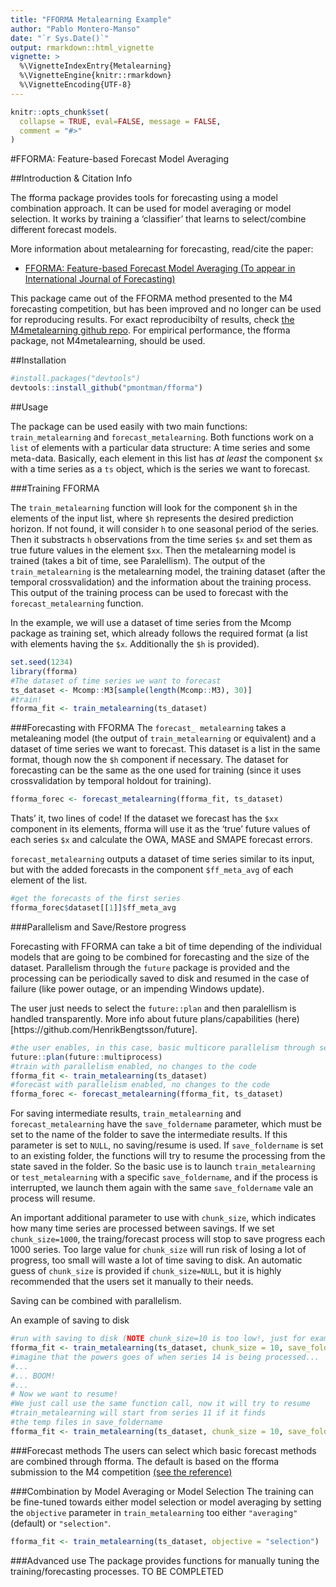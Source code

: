 ```yaml
---
title: "FFORMA Metalearning Example"
author: "Pablo Montero-Manso"
date: "`r Sys.Date()`"
output: rmarkdown::html_vignette
vignette: >
  %\VignetteIndexEntry{Metalearning}
  %\VignetteEngine{knitr::rmarkdown}
  %\VignetteEncoding{UTF-8}
---
```


```r
knitr::opts_chunk$set(
  collapse = TRUE, eval=FALSE, message = FALSE,
  comment = "#>"
)
```

#FFORMA: Feature-based Forecast Model Averaging


##Introduction & Citation Info 

The fforma package provides tools for forecasting using a model combination approach. It can be used for model averaging or model selection. It works by training a 'classifier' that learns to select/combine different forecast models.

More information about metalearning for forecasting, read/cite the paper:

  * [FFORMA: Feature-based Forecast Model Averaging (To appear in International Journal of Forecasting)](https://robjhyndman.com/publications/fforma/)

This package came out of the FFORMA method presented to the M4 forecasting competition,
but has been improved and no longer can be used for reproducing results. 
For exact reproducibilty of results, check [the M4metalearning github repo](https://github.com/robjhyndman/M4metalearning). For empirical performance, the fforma package, not M4metalearning, should be used.

##Installation
```r
#install.packages("devtools")
devtools::install_github("pmontman/fforma")
```


##Usage

The package can be used easily with two main functions: `train_metalearning` and `forecast_metalearning`.
Both functions work on a `list` of elements with a particular data structure: A time series and some meta-data.
Basically, each element in this list has *at least* the component `$x` with a time series as a `ts` object, which is the series we want to forecast.

###Training FFORMA

The `train_metalearning` function will look for the component `$h` in the elements of the input list, where `$h` represents the desired prediction horizon. If not found, it will consider `h` to one seasonal period of the series. Then it substracts `h` observations from the time series `$x` and set them as true future values in the element `$xx`.
Then the metalearning model is trained (takes a bit of time, see Paralellism). The output of the `train_metalearning` is the metalearning model, the training dataset (after the temporal crossvalidation) and the information about the training process. This output of the training process can be used to forecast with the `forecast_metalearning` function.

In the example, we will use a dataset of time series from the Mcomp package as training set, which already follows the required format (a list with elements having the `$x`. Additionally the `$h` is provided).
```r
set.seed(1234)
library(fforma)
#The dataset of time series we want to forecast
ts_dataset <- Mcomp::M3[sample(length(Mcomp::M3), 30)]
#train!
fforma_fit <- train_metalearning(ts_dataset)
```
###Forecasting with FFORMA
The `forecast_ metalearning` takes a metaleaning model (the output of `train_metalearning` or equivalent) and a dataset of time series we want to forecast. This dataset is a list in the same format, though now the `$h` component if necessary. The dataset for forecasting can be the same as the one used for training (since it uses crossvalidation by temporal holdout for training).

```r
fforma_forec <- forecast_metalearning(fforma_fit, ts_dataset)
```
Thats' it, two lines of code!
If the dataset we forecast has the `$xx` component in its elements, fforma will use it as the 'true' future values of each series `$x` and calculate the OWA, MASE and SMAPE forecast errors.


`forecast_metalearning` outputs a dataset of time series similar to its input, but with the added forecasts in the component `$ff_meta_avg` of each element of the list.

```r
#get the forecasts of the first series
fforma_forec$dataset[[1]]$ff_meta_avg
```


###Parallelism and Save/Restore progress

Forecasting with FFORMA can take a bit of time depending of the individual models that are going to be combined for forecasting and the size of the dataset.
Parallelism through the `future` package is provided and the processing can be periodically saved to disk and resumed in the case of failure (like power outage, or an impending Windows update).

The user just needs to select the `future::plan` and then paralellism is handled transparently. More info about future plans/capabilities (here)[https://github.com/HenrikBengtsson/future].

```r
#the user enables, in this case, basic multicore parallelism through several processes
future::plan(future::multiprocess)
#train with parallelism enabled, no changes to the code
fforma_fit <- train_metalearning(ts_dataset)
#forecast with parallelism enabled, no changes to the code
fforma_forec <- forecast_metalearning(fforma_fit, ts_dataset)
```
For saving intermediate results, `train_metalearning` and `forecast_metalearning` have the
`save_foldername` parameter, which must be set to the name of the folder to save the intermediate results.
If this parameter is set to `NULL`, no saving/resume is used. If `save_foldername` is set to an existing folder,
the functions will try to resume the processing from the state saved in the folder. So the basic use is to
launch `train_metalearning` or `test_metalearning` with a specific `save_foldername`, and if the process is interrupted, we launch them again with the same `save_foldername` vale an process will resume.

An important additional parameter to use with `chunk_size`, which indicates how many time series are processed between savings. If we set `chunk_size=1000`, the traing/forecast process will stop to save progress each 1000 series.
Too large value for `chunk_size` will run risk of losing a lot of progress, too small will waste a lot of time saving to disk. An automatic guess of `chunk_size` is provided if `chunk_size=NULL`, but it is highly recommended that the users set it manually to their needs.

Saving can be combined with parallelism.

An example of saving to disk
```r
#run with saving to disk (NOTE chunk_size=10 is too low!, just for example)
fforma_fit <- train_metalearning(ts_dataset, chunk_size = 10, save_foldername = "my_tmp_fforma")
#imagine that the powers goes of when series 14 is being processed...
#...
#... BOOM!
#...
# Now we want to resume!
#We just call use the same function call, now it will try to resume
#train_metalearning will start from series 11 if it finds
#the temp files in save_foldername
fforma_fit <- train_metalearning(ts_dataset, chunk_size = 10, save_foldername = "my_tmp_fforma")
```

###Forecast methods
The users can select which basic forecast methods are combined through fforma.
The default is based on the fforma submission to the M4 competition [(see the reference)](https://robjhyndman.com/publications/fforma/)

###Combination by Model Averaging or Model Selection
The training can be fine-tuned towards either model selection or model averaging by 
setting the `objective` parameter in `train_metalearning` too either `"averaging"` (default) or `"selection"`.

```r
fforma_fit <- train_metalearning(ts_dataset, objective = "selection")
```

###Advanced use
The package provides functions for manually tuning the training/forecasting processes.
 TO BE COMPLETED
